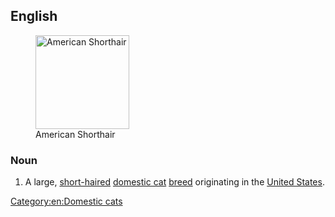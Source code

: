 ==English==
[[Image:American Shorthair.jpg|thumb|right|150px|American Shorthair]]

===Noun===
{{en-noun|head=[[American]] [[shorthair|Shorthair]]}}

# A large, [[short-haired]] [[domestic cat]] [[breed]] originating in the [[United States]].

{{wikipedia}}
{{commonscat|American Shorthair}}

[[Category:en:Domestic cats]]